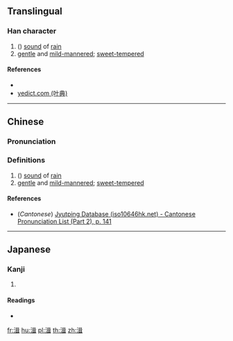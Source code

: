 {{character info/new}}
==Translingual==

===Han character===
{{Han char|rn=85|rad=水|as=09|sn=12|four=36141|canj=ERSJ|ids=⿰氵咠}}

# ({{zh-only|湒湒}}) [[sound]] of [[rain]]
# [[gentle]] and [[mild-mannered]]; [[sweet-tempered]]

====References====
* {{Han ref|kx=0636.310|dkj=17831|dj=1044.010|hdz=31675.010|uh=6E52|ud=28242|bh=DA53|bd=55891}}
* [http://yedict.com/htm/6E/6E52.htm yedict.com (叶典)]

----

==Chinese==
{{zh-forms}}

===Pronunciation===
{{zh-pron
|m=jí
|c=cap1
|mc=y
|oc=y
|ma=
|cat=n,a
}}

===Definitions===
{{zh-hanzi}}

# ({{zh-only|湒湒}}) [[sound]] of [[rain]]
# [[gentle]] and [[mild-mannered]]; [[sweet-tempered]]

====References====
* (''Cantonese'') [http://www.iso10646hk.net/jp/document/download.jsp Jyutping Database (iso10646hk.net) - Cantonese Pronunciation List (Part 2), p. 141]

----

==Japanese==

===Kanji===
{{ja-kanji|grade=|rs=水09}}

# {{defn|lang=ja|sort=水09}}

====Readings====
* {{ja-readings|on=[[しゅう]] (shū)|kun=[[ふる]] (furu)}}

[[fr:湒]]
[[hu:湒]]
[[pl:湒]]
[[th:湒]]
[[zh:湒]]